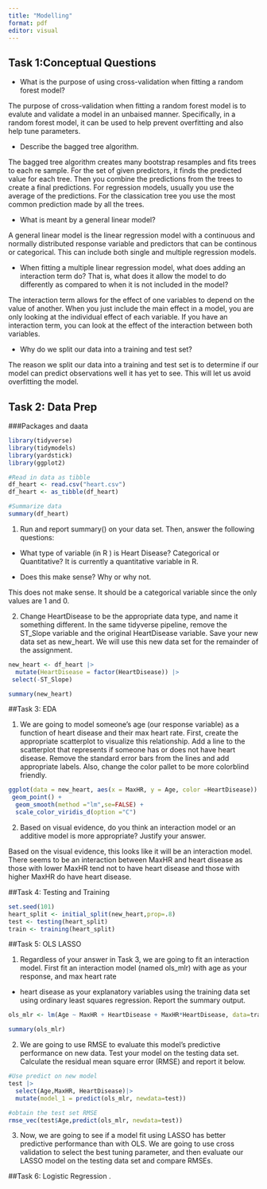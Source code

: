 ```yaml
---
title: "Modelling"
format: pdf
editor: visual
---
```



## Task 1:Conceptual Questions 

* What is the purpose of using cross-validation when fitting a random forest model?

The purpose of cross-validation when fitting a random forest model is to evalute and  validate a model in an unbaised manner. Specifically, in a random forest model, it can be used to help prevent overfitting and also help tune parameters. 

* Describe the bagged tree algorithm.

The bagged tree algorithm creates many bootstrap resamples and fits trees to each re sample. For the set of given predictors, it finds the predicted value for each tree. Then you combine the predictions from the trees to create a final predictions. For regression models, usually you use the average of the predictions. For the classication tree you use the most common prediction made by all the trees. 

* What is meant by a general linear model?

A general linear model is the  linear regression model with a continuous and normally distributed response variable and predictors that can be continous or categorical. This can include both single and multiple regression models. 

*  When fitting a multiple linear regression model, what does adding an interaction term
do? That is, what does it allow the model to do differently as compared to when it is
not included in the model?

The interaction term allows for the effect of one variables to depend on the value of another. When you just include the main effect in a model, you are only looking at the individual effect of each variable. If you have an interaction term, you can look at the effect of the interaction between both variables. 

* Why do we split our data into a training and test set?

The reason we split our data into a training and test set is to determine if our model can predict observations well it has yet to see. This will let us avoid overfitting the model. 


## Task 2: Data Prep 
###Packages and daata



```r
library(tidyverse)
library(tidymodels)
library(yardstick)
library(ggplot2)

#Read in data as tibble 
df_heart <- read.csv("heart.csv")
df_heart <- as_tibble(df_heart)

#Summarize data
summary(df_heart)
```
1. Run and report summary() on your data set. Then, answer the following questions:
* What type of variable (in R ) is Heart Disease? Categorical or Quantitative? 
  It is currently a quantitative variable in R.

* Does this make sense? Why or why not.

This does not make sense. It should be a categorical variable since the only values are 1 and 0. 

2. Change HeartDisease to be the appropriate data type, and name it something different. In the same tidyverse pipeline, remove the ST_Slope variable and the original
HeartDisease variable. Save your new data set as new_heart. We will use this new
data set for the remainder of the assignment.


```r

new_heart <- df_heart |> 
  mutate(HeartDisease = factor(HeartDisease)) |> 
 select(-ST_Slope)

summary(new_heart)

```


##Task 3: EDA

1. We are going to model someone’s age (our response variable) as a function of heart
disease and their max heart rate. First, create the appropriate scatterplot to visualize
this relationship. Add a line to the scatterplot that represents if someone has or does not
have heart disease. Remove the standard error bars from the lines and add appropriate
labels. Also, change the color pallet to be more colorblind friendly.

```r

ggplot(data = new_heart, aes(x = MaxHR, y = Age, color =HeartDisease)) +
 geom_point() +
  geom_smooth(method ="lm",se=FALSE) +
  scale_color_viridis_d(option ="C")

```

2. Based on visual evidence, do you think an interaction model or an additive model is
more appropriate? Justify your answer.

Based on the visual evidence, this looks like it will be an interaction model. There seems to be an interaction between MaxHR and heart disease as those with lower MaxHR tend not to have heart disease and those with higher MaxHR do have heart disease. 

##Task 4: Testing and Training


```r
set.seed(101)
heart_split <- initial_split(new_heart,prop=.8)
test <- testing(heart_split)
train <- training(heart_split)

```

##Task 5: OLS LASSO

1. Regardless of your answer in Task 3, we are going to fit an interaction model. First fit
an interaction model (named ols_mlr) with age as your response, and max heart rate
+ heart disease as your explanatory variables using the training data set using ordinary
least squares regression. Report the summary output.

```r
ols_mlr <- lm(Age ~ MaxHR + HeartDisease + MaxHR*HeartDisease, data=train)

summary(ols_mlr)
```

2. We are going to use RMSE to evaluate this model’s predictive performance on new
data. Test your model on the testing data set. Calculate the residual mean square error
(RMSE) and report it below.

```r
#Use predict on new model 
test |> 
  select(Age,MaxHR, HeartDisease)|>
  mutate(model_1 = predict(ols_mlr, newdata=test))

#obtain the test set RMSE 
rmse_vec(test$Age,predict(ols_mlr, newdata=test))
```

3. Now, we are going to see if a model fit using LASSO has better predictive performance
than with OLS. We are going to use cross validation to select the best tuning parameter,
and then evaluate our LASSO model on the testing data set and compare RMSEs.


##Task 6: Logistic Regression
.
